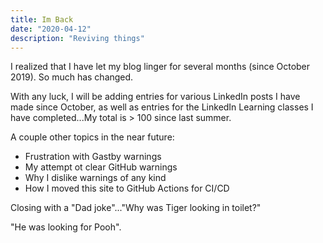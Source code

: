 ```yaml
---
title: Im Back
date: "2020-04-12"
description: "Reviving things"
---
```


I realized that I have let my blog linger for several months (since October 2019).  So much has changed.

With any luck, I will be adding entries for various LinkedIn posts I have made since October, as well
as entries for the LinkedIn Learning classes I have completed...My total is > 100 since last summer.

A couple other topics in the near future:

- Frustration with Gastby warnings
- My attempt ot clear GitHub warnings
- Why I dislike warnings of any kind
- How I moved this site to GitHub Actions for CI/CD 

Closing with a "Dad joke"..."Why was Tiger looking in toilet?"


"He was looking for Pooh".